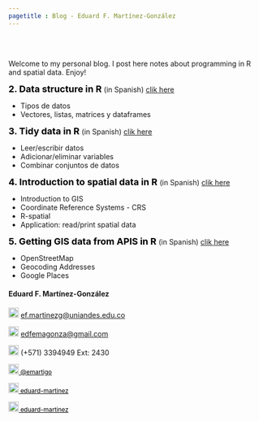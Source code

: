 ```yaml
---
pagetitle : Blog - Eduard F. Martínez-González
---
```


<br> </br> <!--- Agrega lineas en blanco --->

<!------------- Panel de la izquierda ------------->
<div class="col-sm-9">

Welcome to my personal blog. I post here notes about programming in R and spatial data. Enjoy!

<strong style="color:black;font-size:18px;"> 2. Data structure in R </strong> (in Spanish) [clik here](https://lectures-r.gitlab.io/blog/3-objects)

+ Tipos de datos
+ Vectores, listas, matrices y dataframes

<strong style="color:black;font-size:18px;"> 3. Tidy data in R </strong> (in Spanish) [clik here](https://blog-r.gitlab.io/5-tidy-data)

+ Leer/escribir datos
+ Adicionar/eliminar variables
+ Combinar conjuntos de datos

<strong style="color:black;font-size:18px;"> 4. Introduction to spatial data in R </strong> (in Spanish) [clik here](https://lectures-r.gitlab.io/blog/7-introduction-gis-in-r)

+ Introduction to GIS
+ Coordinate Reference Systems - CRS
+ R-spatial
+ Application: read/print spatial data

<strong style="color:black;font-size:18px;"> 5. Getting GIS data from APIS in R </strong> (in Spanish) [clik here]()

+ OpenStreetMap
+ Geocoding Addresses
+ Google Places

</div>
<!------------- Panel de la izquierda ------------->

<!------------- Panel de la derecha ------------->
<div class="col-sm-3">

#### Eduard F. Martínez-González

<!-- Correo -->

<p style="color:black;font-size:12px;">

<img src="./images/correo.png" alt="Qries" width="20&quot;" height="20"/> [ef.martinezg\@uniandes.edu.co](mailto:ef.martinezg@uniandes.edu.co){.email} </img>

</p>

<!-- Correo -->

<p style="color:black;font-size:12px;">

<img src="./images/correo.png" alt="Qries" width="20&quot;" height="20"/> [edfemagonza\@gmail.com](mailto:edfemagonza@gmail.com){.email} </img>

</p>

<!-- Tel -->

<p style="color:black;font-size:12px;">

<img src="./images/tel.png" alt="Qries" width="20&quot;" height="20"/> (+571) 3394949 Ext: 2430</img>

</p>

<!-- Twitter -->

<a href="https://twitter.com/emartigo" style="color:black;font-size:12px;"> <img src="./images/twitter.jpg" alt="Qries" width="20&quot;" height="20"/> @emartigo</a>

<!-- gitlab -->

<a href="https://gitlab.com/eduard-martinez" style="color:black;font-size:12px;"> <img src="./images/gitlab.png" alt="Qries" width="20&quot;" height="20"/> eduard-martinez</a>

<!-- GitHub -->

<a href="https://github.com/eduard-martinez" style="color:black;font-size:12px;"> <img src="./images/github.png" alt="Qries" width="20&quot;" height="20"/> eduard-martinez</a>

</div>
<!------------- Panel de la derecha ------------->

<br> </br> <!--- Agrega lineas en blanco --->
